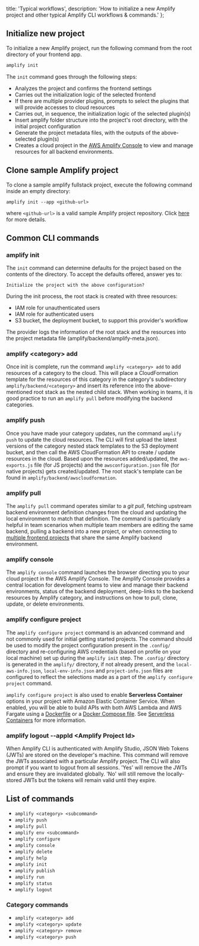   title: 'Typical workflows',
  description:
    'How to initialize a new Amplify project and other typical Amplify CLI workflows & commands.'
};

## Initialize new project

To initialize a new Amplify project, run the following command from the root directory of your frontend app.

```bash
amplify init
```

The `init` command goes through the following steps:

- Analyzes the project and confirms the frontend settings
- Carries out the initialization logic of the selected frontend
- If there are multiple provider plugins, prompts to select the plugins that will provide accesses to cloud resources
- Carries out, in sequence, the initialization logic of the selected plugin(s)
- Insert amplify folder structure into the project's root directory, with the initial project configuration
- Generate the project metadata files, with the outputs of the above-selected plugin(s)
- Creates a cloud project in the [AWS Amplify Console](https://console.aws.amazon.com/amplify) to view and manage resources for all backend environments.

## Clone sample Amplify project

To clone a sample amplify fullstack project, execute the following command inside an empty directory:

`amplify init --app <github-url>`

where `<github-url>` is a valid sample Amplify project repository. Click [here](/cli/usage/headless#--app) for more details.

## Common CLI commands

### amplify init

The `init` command can determine defaults for the project based on the contents of the directory. To accept the defaults offered, answer yes to:

`Initialize the project with the above configuration?`

During the init process, the root stack is created with three resources:

- IAM role for unauthenticated users
- IAM role for authenticated users
- S3 bucket, the deployment bucket, to support this provider's workflow

The provider logs the information of the root stack and the resources into the project metadata file (amplify/backend/amplify-meta.json).

### amplify <category\> add

Once init is complete, run the command `amplify <category> add` to add resources of a category to the cloud. This will place a CloudFormation template for the resources of this category in the category's subdirectory `amplify/backend/<category>` and insert its reference into the above-mentioned root stack as the nested child stack. When working in teams, it is good practice to run an `amplify pull` before modifying the backend categories.

### amplify push

Once you have made your category updates, run the command `amplify push` to update the cloud resources. The CLI will first upload the latest versions of the category nested stack templates to the S3 deployment bucket, and then call the AWS CloudFormation API to create / update resources in the cloud. Based upon the resources added/updated, the `aws-exports.js` file (for JS projects) and the `awsconfiguration.json` file (for native projects) gets created/updated. The root stack's template can be found in `amplify/backend/awscloudformation`.

### amplify pull

The `amplify pull` command operates similar to a _git pull_, fetching upstream backend environment definition changes from the cloud and updating the local environment to match that definition. The command is particularly helpful in team scenarios when multiple team members are editing the same backend, pulling a backend into a new project, or when connecting to [multiple frontend projects](/cli/teams/multi-frontend) that share the same Amplify backend environment.

### amplify console

The `amplify console` command launches the browser directing you to your cloud project in the AWS Amplify Console. The Amplify Console provides a central location for development teams to view and manage their backend environments, status of the backend deployment, deep-links to the backend resources by Amplify category, and instructions on how to pull, clone, update, or delete environments.

### amplify configure project

The `amplify configure project` command is an advanced command and not commonly used for initial getting started projects. The command should be used to modify the project configuration present in the `.config/` directory and re-configuring AWS credentials (based on profile on your local machine) set up during the `amplify init` step. The `.config/` directory is generated in the `amplify/` directory, if not already present, and the `local-aws-info.json`, `local-env-info.json` and `project-info.json` files are configured to reflect the selections made as a part of the `amplify configure project` command.

`amplify configure project` is also used to enable **Serverless Container** options in your project with Amazon Elastic Container Service. When enabled, you will be able to build APIs with both AWS Lambda and AWS Fargate using a [Dockerfile](https://docs.docker.com/engine/reference/builder/) or a [Docker Compose file](https://docs.docker.com/compose/compose-file/). See [Serverless Containers](/cli/usage/containers) for more information.

### amplify logout --appId <Amplify Project Id\>

When Amplify CLI is authenticated with Amplify Studio, JSON Web Tokens (JWTs) are stored on the developer's machine. This command will remove the JWTs associated with a particular Amplify project. The CLI will also prompt if you want to logout from all sessions. 'Yes' will remove the JWTs and ensure they are invalidated globally. 'No' will still remove the locally-stored JWTs but the tokens will remain valid until they expire.

## List of commands

- `amplify <category> <subcommand>`
- `amplify push`
- `amplify pull`
- `amplify env <subcommand>`
- `amplify configure`
- `amplify console`
- `amplify delete`
- `amplify help`
- `amplify init`
- `amplify publish`
- `amplify run`
- `amplify status`
- `amplify logout`

### Category commands

- `amplify <category> add`
- `amplify <category> update`
- `amplify <category> remove`
- `amplify <category> push`
